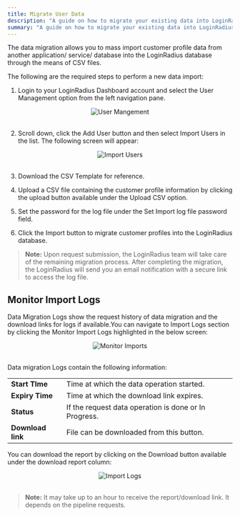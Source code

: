 ```yaml
---
title: Migrate User Data
description: "A guide on how to migrate your existing data into LoginRadius platform."
summary: "A guide on how to migrate your existing data into LoginRadius platform."
---
```


The data migration allows you to mass import customer profile data from another application/ service/ database into the LoginRadius database through the means of CSV files. 

The following are the required steps to perform a new data import:

1. Login to your LoginRadius Dashboard account and select the User Management option from the left navigation pane. 
	
<div style="text-align:center">
  <img src="../assets/howto/migrate-user-data/user-management.png" alt="User Mangement" /> 
</div>
<br/>
	
2. Scroll down, click the Add User button and then select Import Users in the list. The following screen will appear:

<div style="text-align:center">
  <img src="../assets/howto/migrate-user-data/import.png" alt="Import Users" /> 
</div>
<br/>

3. Download the CSV Template for reference.

4. Upload a CSV file containing the customer profile information by clicking the upload button available under the Upload CSV option.

5. Set the password for the log file under the Set Import log file password field.

6. Click the Import button to migrate customer profiles into the LoginRadius database.

> **Note:** Upon request submission, the LoginRadius team will take care of the remaining migration process. After completing the migration, the LoginRadius will send you an email notification with a secure link to access the log file.

## Monitor Import Logs
Data Migration Logs show the request history of data migration and the download links for logs if available.You can navigate to Import Logs section by clicking the Monitor Import Logs highlighted in the below screen:

<div style="text-align:center">
  <img src="../assets/howto/migrate-user-data/monitor-import.png" alt="Monitor Imports" /> 
</div>
<br/>

Data migration Logs contain the following information:

|   |   |
|---|---|
|**Start TIme**|Time at which the data operation started.|
|**Expiry Time**|Time at which the download link expires.|
|**Status**| If the request data operation is done or In Progress.|
|**Download link**| File can be downloaded from this button.|

You can download the report by clicking on the Download button available under the download report column:

<div style="text-align:center">
  <img src="../assets/howto/migrate-user-data/import-logs.png" alt="Import Logs" /> 
</div>
<br/>

> **Note:** It may take up to an hour to receive the report/download link. It depends on the pipeline requests.



